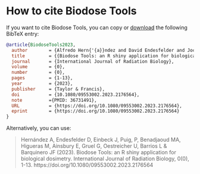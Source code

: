 # How to cite Biodose Tools {#appendix-cite}

If you want to cite Biodose Tools, you can copy or [download](https://biodosetools-team.github.io/documentation/data/biodosetools.bib) the following BibTeX entry:

```bib
@article{BiodoseTools2023,
  author        = {Alfredo Hern{'{a}}ndez and David Endesfelder and Jochen Einbeck and Pedro Puig and Mohamed Amine Benadjaoud and Manuel Higueras and Elizabeth Ainsbury and Ga{"{e}}tan Gruel and Ursula Oestreicher and Leonardo Barrios and Joan Francesc Barquinero},
  title         = {{Biodose Tools: an R shiny application for biological dosimetry}},
  journal       = {International Journal of Radiation Biology},
  volume        = {0},
  number        = {0},
  pages         = {1-13},
  year          = {2023},
  publisher     = {Taylor & Francis},
  doi           = {10.1080/09553002.2023.2176564},
  note          ={PMID: 36731491},
  URL           = {https://doi.org/10.1080/09553002.2023.2176564},
  eprint        = {https://doi.org/10.1080/09553002.2023.2176564}
}
```

Alternatively, you can use:

> Hernández A, Endesfelder D, Einbeck J, Puig, P, Benadjaoud MA, Higueras M, Ainsbury E, Gruel G, Oestreicher U, Barrios L & Barquinero JF (2023). Biodose Tools: an R shiny application for biological dosimetry. International Journal of Radiation Biology, 0(0), 1-13. https://doi.org/10.1080/09553002.2023.2176564
